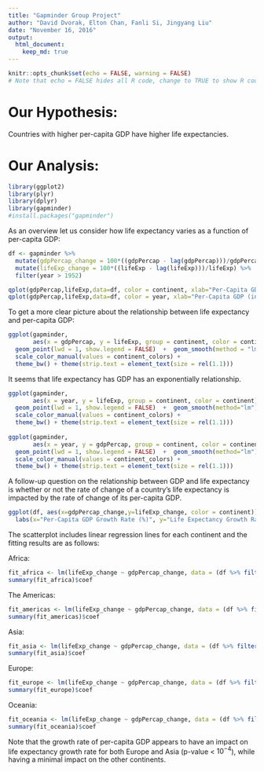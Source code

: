 ```yaml
---
title: "Gapminder Group Project"
author: "David Dvorak, Elton Chan, Fanli Si, Jingyang Liu"
date: "November 16, 2016"
output: 
  html_document: 
    keep_md: true
---
```


```r
knitr::opts_chunk$set(echo = FALSE, warning = FALSE)
# Note that echo = FALSE hides all R code, change to TRUE to show R code in document
```

# Our Hypothesis:
Countries with higher per-capita GDP have higher life expectancies.

# Our Analysis:

```r
library(ggplot2)
library(plyr)
library(dplyr)
library(gapminder)
#install.packages("gapminder")
```

As an overview let us consider how life expectancy varies as a function of per-capita GDP:

```r
df <- gapminder %>%
  mutate(gdpPercap_change = 100*((gdpPercap - lag(gdpPercap)))/gdpPercap) %>%
  mutate(lifeExp_change = 100*((lifeExp - lag(lifeExp)))/lifeExp) %>%
  filter(year > 1952)

qplot(gdpPercap,lifeExp,data=df, color = continent, xlab="Per-Capita GDP (int. dollars)", ylab="Life Expectancy (years)") + scale_x_log10()
qplot(gdpPercap,lifeExp,data=df, color = year, xlab="Per-Capita GDP (int. dollars)", ylab="Life Expectancy (years)") + scale_x_log10()
```


To get a more clear picture about the relationship between life expectancy and per-capita GDP:

```r
ggplot(gapminder,
       aes(x = gdpPercap, y = lifeExp, group = continent, color = continent)) +
  geom_point(lwd = 1, show.legend = FALSE)  +  geom_smooth(method = "lm", formula = y ~ log(x)) + facet_wrap(~ continent) +
  scale_color_manual(values = continent_colors) +
  theme_bw() + theme(strip.text = element_text(size = rel(1.1)))
```

It seems that life expectancy has GDP has an exponentially relationship.

```r
ggplot(gapminder,
       aes(x = year, y = lifeExp, group = continent, color = continent)) +
  geom_point(lwd = 1, show.legend = FALSE)  +  geom_smooth(method="lm") + facet_wrap(~ continent)
  scale_color_manual(values = continent_colors) +
  theme_bw() + theme(strip.text = element_text(size = rel(1.1)))
  
ggplot(gapminder,
       aes(x = year, y = gdpPercap, group = continent, color = continent)) +
  geom_point(lwd = 1, show.legend = FALSE)  +  geom_smooth(method="lm") + facet_wrap(~ continent)
  scale_color_manual(values = continent_colors) +
  theme_bw() + theme(strip.text = element_text(size = rel(1.1)))

```

A follow-up question on the relationship between GDP and life expectancy is whether or not the rate of change of a country's life expectancy is impacted by the rate of change of its per-capita GDP. 

```r
ggplot(df, aes(x=gdpPercap_change,y=lifeExp_change, color = continent)) + geom_point() + geom_smooth(method=lm, se = FALSE) + ylim(-25,25) + xlim(-50,50) + labs(title="Comparing Growth Rates of Life Expectancy and Per-Capita GDP") +
  labs(x="Per-Capita GDP Growth Rate (%)", y="Life Expectancy Growth Rate (%)")
```

The scatterplot includes linear regression lines for each continent and the fitting results are as follows:

Africa:
```r
fit_africa <- lm(lifeExp_change ~ gdpPercap_change, data = (df %>% filter(continent == 'Africa')))
summary(fit_africa)$coef
```
The Americas:
```r
fit_americas <- lm(lifeExp_change ~ gdpPercap_change, data = (df %>% filter(continent == 'Americas')))
summary(fit_americas)$coef
```
Asia:
```r
fit_asia <- lm(lifeExp_change ~ gdpPercap_change, data = (df %>% filter(continent == 'Asia')))
summary(fit_asia)$coef
```
Europe:
```r
fit_europe <- lm(lifeExp_change ~ gdpPercap_change, data = (df %>% filter(continent == 'Europe')))
summary(fit_europe)$coef
```
Oceania:
```r
fit_oceania <- lm(lifeExp_change ~ gdpPercap_change, data = (df %>% filter(continent == 'Oceania')))
summary(fit_oceania)$coef
```

Note that the growth rate of per-capita GDP appears to have an impact on life expectancy growth rate for both Europe and Asia (p-value < $10^{-4}$), while having a minimal impact on the other continents.
